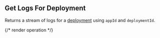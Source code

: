 ## Get Logs For Deployment

Returns a stream of logs for a [deployment](https://hathora.dev/docs/concepts/hathora-entities#deployment) using `appId` and `deploymentId`.

{/* render operation */}

